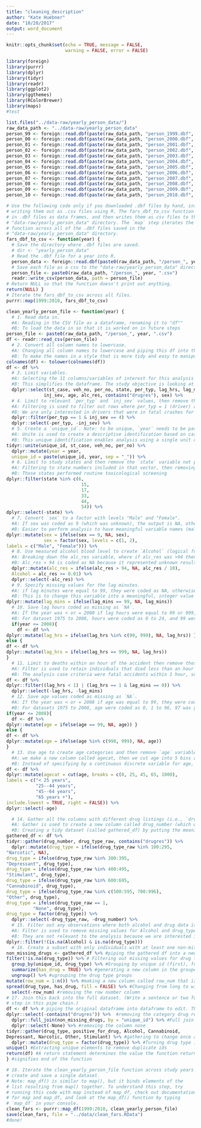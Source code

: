 ```yaml
---
title: "cleaning_description"
author: "Kate Huebner"
date: "10/20/2017"
output: word_document
---
```

```r
knitr::opts_chunk$set(echo = TRUE, message = FALSE,
                      warning = FALSE, error = FALSE)
```

```r
library(foreign)
library(purrr)
library(dplyr)
library(tidyr)
library(readr)
library(ggplot2)
library(ggthemes)
library(RColorBrewer)
library(maps) 
#test
```

```r
list.files("../data-raw/yearly_person_data/")
raw_data_path <- "../data-raw/yearly_person_data"
person_99 <- foreign::read.dbf(paste(raw_data_path, "person_1999.dbf", sep = "/"))
person_00 <- foreign::read.dbf(paste(raw_data_path, "person_2000.dbf", sep = "/"))
person_01 <- foreign::read.dbf(paste(raw_data_path, "person_2001.dbf", sep = "/"))
person_02 <- foreign::read.dbf(paste(raw_data_path, "person_2002.dbf", sep = "/"))
person_03 <- foreign::read.dbf(paste(raw_data_path, "person_2003.dbf", sep = "/"))
person_04 <- foreign::read.dbf(paste(raw_data_path, "person_2004.dbf", sep = "/"))
person_05 <- foreign::read.dbf(paste(raw_data_path, "person_2005.dbf", sep = "/"))
person_06 <- foreign::read.dbf(paste(raw_data_path, "person_2006.dbf", sep = "/"))
person_07 <- foreign::read.dbf(paste(raw_data_path, "person_2007.dbf", sep = "/"))
person_08 <- foreign::read.dbf(paste(raw_data_path, "person_2008.dbf", sep = "/"))
person_09 <- foreign::read.dbf(paste(raw_data_path, "person_2009.dbf", sep = "/"))
person_10 <- foreign::read.dbf(paste(raw_data_path, "person_2010.dbf", sep = "/"))

# Use the following code only if you downloaded .dbf files by hand, instead of
# writing them out as .csv files using R. The fars_dbf_to_csv function reads
# in .dbf files as data frames, and then writes them as csv files to the
# "data-raw/yearly_person_data" directory. The `map` step iterates the
# function across all of the .dbf files saved in the
# "data-raw/yearly_person_data" directory.
fars_dbf_to_csv <- function(year) {
  # Save the directory where .dbf files are saved.
  # dir <- "yearly_person_data"
  # Read the .dbf file for a year into R.
  person_data <- foreign::read.dbf(paste0(raw_data_path, "/person_", year, ".DBF"))
  # Save each file as a csv to the "data-raw/yearly_person_data" directory. 
  person_file <- paste0(raw_data_path, "/person_", year, ".csv") 
  readr::write_csv(person_data, path = person_file)
# Return NULL so that the function doesn't print out anything.
return(NULL) }
# Iterate the fars_dbf_to_csv across all files.
purrr::map(1999:2010, fars_dbf_to_csv)
```

```r
clean_yearly_person_file <- function(year) {
  # 1. Read data in.
  #A: Reading in the CSV file as a dataframe, renaming it to "df"" 
  #B: To load the data in so that it is worked on in future steps
person_file <- paste0(raw_data_path, "/person_", year, ".csv") 
df <- readr::read_csv(person_file)
  # 2. Convert all column names to lowercase.
  #A: Changing all column names to lowercase and piping this df into the following cleaning steps
  #B: To make the names in a style that is more tidy and easy to manipulate. 
colnames(df) <- tolower(colnames(df))
df <- df %>%
  # 3. Limit variables.
  #A: Selecting the 11 columns/variables of interest for this analysis
  #B: This simplifies the dataframe. The study objective is looking at individual drivers who died of fatal injuries to see what drugs might influence fatal crashes. 
  dplyr::select(st_case, veh_no, per_no, state, per_typ, lag_hrs, lag_mins, 
              inj_sev, age, alc_res, contains("drugres"), sex) %>%
  # 4. Limit to relevant `per_typ` and `inj_sev` values, then remove those variables.
  #A: Filtering is used to filter out rows where per_typ = 1 (driver) and inj_sev = 4 (fatal) and subtracting out everything else that was not 1 for per_typ and not 4 for inj_sev
  #B: We are only interested in drivers that were in fatal crashes for this analysis
  dplyr::filter(per_typ == 1 & inj_sev == 4) %>% 
  dplyr::select(-per_typ, -inj_sev) %>%
  # 5. Create a `unique_id`. Note: to be unique, `year` needs to be pasted on.
  #A: Unite is used to create a descriptive identification based on case number, vehicle number and person number into a new column called unique_id. Mutate is used to create a new column called year which is pasted on to the unique id with an underscore
  #B: This unique identification enables analysis using a single unit of observation, which is person id (tied to the other identifiers) allowing analysis such as counts, group by, etc. 
tidyr::unite(unique_id, st_case, veh_no, per_no) %>% 
  dplyr::mutate(year = year,
  unique_id = paste(unique_id, year, sep = "_")) %>%
  # 6. Limit to study states and then remove the `state` variable not present in that grouped in logical statement.
  #A: Filtering to state numbers included in that vector, then removing the state column. 
  #B: Those states performed routine toxicological screening
dplyr::filter(state %in% c(6, 
                            15,
                            17,
                            33,
                            44,
                            54)) %>%
dplyr::select(-state) %>%
  # 7. Convert `sex` to a factor with levels "Male" and "Female".
  #A: If sex was coded as 9 (which was unknown), the output is NA, otherwise it is coded as sex (male or female).Sex is then turned into a factor with levels 1 and 2, and labelled as male and female
  #B: Easier to perform analysis to have meaningful variable names (male, female or NA) then code. This is to change this variable into a meaningful, integer value instead of code. 
dplyr::mutate(sex = ifelse(sex == 9, NA, sex), 
              sex = factor(sex, levels = c(1, 2),
labels = c("Male", "Female"))) %>%
  # 8. Use measured alcohol blood level to create `Alcohol` (logical for whether alcohol was present). Then remove the `alc_res` variable. 
  #A: Breaking down the alc_res variable, where if alc_res was >94 then NA is returned, if less than 94 its output is the absolute vale of alcohol content. The other values are then divided by 10. A new alcohol column is formed with logical class of TRUE or FALSE. Then the alc_res column is then removed.
  #B: Alc_res > 94 is coded as NA because it represented unknown results, no test given, or a different test was performed, They divided by 10 because then it is signifying the blood alcohol content.This is to change this variable into a meaningful, integer value instead of code
  dplyr::mutate(alc_res = ifelse(alc_res > 94, NA, alc_res / 10),
  Alcohol = alc_res >= 0.01) %>% 
  dplyr::select(-alc_res) %>%
  # 9. Specify missing values for the lag minutes.
  #A: if lag minutes were equal to 99, they were coded as NA, otherwise they return values 0-59
  #B: This is to change this variable into a meaningful, integer value instead of code
dplyr::mutate(lag_mins = ifelse(lag_mins == 99, NA, lag_mins))
  # 10. Save lag hours coded as missing as `NA`.
  #A: If the year was < or = 2008 if lag hours were equal to 99 or 999, they were coded as NA, otherwise they return values. If the dataset was Not < or = 2008 (aka more recent), if the lag hours were 999 only they were returned as NA, otherwise they return the values. 
  #B: For dataset 1975 to 2008, hours were coded as 0 to 24, and 99 were NA. After 2009, it was coded as 0 to 719 hours, and 999 was unknown. This is to account for coding definition changes for all the data sets
  if(year <= 2008){
    df <- df %>%
dplyr::mutate(lag_hrs = ifelse(lag_hrs %in% c(99, 999), NA, lag_hrs)) } 
else {
df <- df %>%
dplyr::mutate(lag_hrs = ifelse(lag_hrs == 999, NA, lag_hrs))
}
  # 11. Limit to deaths within an hour of the accident then remove those variables.
  #A: Filter is used to retain individuals that died less than an hour or exactly equal to 1 hour and remaining values are removed. 
  #B: The analysis case criteria were fatal accidents within 1 hour, so the data need to be cleaned to include just that. 
df <- df %>%
dplyr::filter((lag_hrs < 1) | (lag_hrs == 1 & lag_mins == 0)) %>% 
  dplyr::select(-lag_hrs, -lag_mins)
  # 12. Save age values coded as missing as `NA`.
  #A: If the year was < or = 2008 if age was equal to 99, they were coded as NA, otherwise they return values for age. If the dataset was Not < or = 2008 (aka more recent), if the age was 998 and 999 only they were returned as NA, otherwise they return the values. 
  #B: For datasets 1975 to 2008, age were coded as 0, 1 to 96, 97 was greater than 96, and 99 and above were unknown. After 2009, it was coded as 0, 1 to 120, and 999 was unknown. In datasets 2010 and later, 998 was added to included not reported age. This step was included is to account for coding definition changes for all the data sets. 
if(year <= 2008){
  df <- df %>%
dplyr::mutate(age = ifelse(age == 99, NA, age)) } 
else {
df <- df %>%
dplyr::mutate(age = ifelse(age %in% c(998, 999), NA, age))
}
  # 13. Use age to create age categories and then remove `age` variable.
  #A: we make a new column called agecat, then we cut age into 5 bins and labelling them according to their respective age distributions. The lower limit of each bin includes the specified low limit and the upper limit does not. 
  #B: Instead of specifying by a continuous discrete variable for age, we now have a categorical variable. 
df <- df %>%
dplyr::mutate(agecat = cut(age, breaks = c(0, 25, 45, 65, 1000),
labels = c("< 25 years", 
           "25--44 years", 
           "45--64 years",
           "65 years +"),
include.lowest = TRUE, right = FALSE)) %>%
dplyr::select(-age)

  # 14. Gather all the columns with different drug listings (i.e., `drugres1`, `drugres2`, `drugres3`). Convert from the numeric code listings to drug categories.
  #A: Gather is used to create a new column called drug_number (which will contain values 1,2 or 3) and the corresponding values (codes) will go into a column called drug_type_raw. Mutate is then used to create third column called drug)type where the character name for the corresponding code is entered into the column. Drug type is then turned into a factor. Select is used to eliminate drug type raw and drug number because they are no longer needed. 
  #B: Creating a tidy dataset (called gathered_df) by putting the meaningful observations into columns instead of variable names, thereby switching from a wide to a long format. Drug type was renamed as a factor indicating a meaningful value instead of coded. 
gathered_df <- df %>%
tidyr::gather(drug_number, drug_type_raw, contains("drugres")) %>% 
  dplyr::mutate(drug_type = ifelse(drug_type_raw %in% 100:295,
"Narcotic", NA),
drug_type = ifelse(drug_type_raw %in% 300:395,
"Depressant", drug_type), 
drug_type = ifelse(drug_type_raw %in% 400:495,
"Stimulant", drug_type), 
drug_type = ifelse(drug_type_raw %in% 600:695,
"Cannabinoid", drug_type),
drug_type = ifelse(drug_type_raw %in% c(500:595, 700:996),
"Other", drug_type), 
drug_type = ifelse(drug_type_raw == 1, 
          "None", drug_type),
drug_type = factor(drug_type)) %>% 
  dplyr::select(-drug_type_raw, -drug_number) %>%
  # 15. Filter out any observations where both alcohol and drug data is missing.
  #A: Filter is used to remove missing values for Alcohol and drug_type columns
  #B: They are not relevant to the analysis because we are interested in those data.
dplyr::filter(!(is.na(Alcohol) & is.na(drug_type)))
  # 16. Create a subset with only individuals with at least one non-missing. listing for drugs. (Write a sentence or two for each step in this pipe chain.) 
non_missing_drugs <- gathered_df %>% #piping the gathered df into a new object called non_missing_drugs. We will manipulate the gathered df.
filter(!is.na(drug_type)) %>% # Filtering out missing values for drug type.
  group_by(unique_id, drug_type) %>% #Grouping by unique id (first), followed by drug type. This will ultimately change the order of drug type so that we can later summarize.
  summarize(has_drug = TRUE) %>% #generating a new column in the grouped data called has_drug. Everything will be filled with to TRUE. 
  ungroup() %>% #ugrouping the drug type groups
mutate(row_num = 1:n()) %>% #making a new column called row_num that is 1:the total count. This step is needed for spread. 
spread(drug_type, has_drug, fill = FALSE) %>% #Changing from long to wide format by drug type, so that each drug type is a new column (ie. narcotic). If there is nothing in that column it won't repeat or continue to fill if it isempty
  select(-row_num) #removing the row number column
# 17. Join this back into the full dataset. (Write a sentence or two for each 
# step in this pipe chain.)
df <- df %>% # piping the original dataframe into dataframe to edit. This pipe will be to join the new dataframe we have created to the original to add the non-drug user data by unique id. 
dplyr::select(-contains("drugres")) %>%  #removing the category drug res because we have it already in our new dataframe
  dplyr::full_join(non_missing_drugs, by = "unique_id") %>% #Full join by unique id requires both unique ids to be present in both dataframes in order to join, and all of the values from both
  dplyr::select(-None) %>% #removing the column none
tidyr::gather(drug_type, positive_for_drug, Alcohol, Cannabinoid,
Depressant, Narcotic, Other, Stimulant) %>% #gathering to change once again from wide to long format (from columns to rows)
  dplyr::mutate(drug_type = factor(drug_type)) %>% #Turning drug type into a factor
unique() #Extracting unique elements to remove duplicate ids 
return(df) #A return statement determines the value the function returns
} #signifies end of the function

# 18. Iterate the clean_yearly_person_file function across study years to
# create and save a single dataset.
# Note: map_df() is similar to map(), but it binds elements of the
# list resulting from map() together. To understand this step, try
# running this code with map instead of map_df, check out documentation 
# for map and map_df, and look at the map_df() function by typing
# `map_df` in your console.
clean_fars <- purrr::map_df(1999:2010, clean_yearly_person_file) 
save(clean_fars, file = "../data/clean_fars.RData")
#done! 
```


